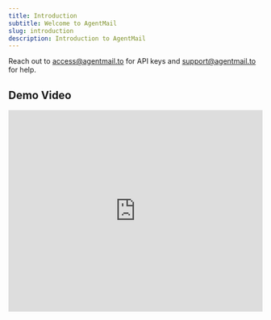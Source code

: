 ```yaml
---
title: Introduction
subtitle: Welcome to AgentMail
slug: introduction
description: Introduction to AgentMail
---
```


Reach out to [access@agentmail.to](mailto:access@agentmail.to) for API keys and [support@agentmail.to](mailto:support@agentmail.to) for help.

## Demo Video

<iframe
  width="100%"
  height="400"
  src="https://www.youtube.com/embed/Hi01zDIxE2M"
  title="Substack Agent Demo"
  frameBorder="0"
  allowFullScreen
/>

## Get Started

<Cards>
  <Card title="Quickstart" icon="fa-solid fa-book" href="/quickstart" />
  <Card title="API Reference" icon="fa-solid fa-code" href="/api-reference" />
</Cards>

## Support

<Cards>
  <Card
    title="Discord"
    icon="fa-brands fa-discord"
    href="https://discord.gg/hTYatWYWBc"
  />
  <Card
    title="Email"
    icon="fa-solid fa-envelope"
    href="mailto:support@agentmail.to"
  />
</Cards>
